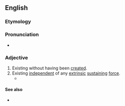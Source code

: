 ==English==

===Etymology===
{{prefix|en|self|existent}}

===Pronunciation===
* {{a|UK}} {{IPA|en|/ˌsɛlfɛɡzˈɪstənt/}}

===Adjective===
{{en-adj}}

# Existing without having been [[create]]d.
# Existing [[independent]] of any [[extrinsic]] [[sustain]]ing [[force]].
#* {{RQ:Landon Romance|page=89|volume=II|passage=Campbell exquisitely says, "'Tis distance lends enchantment to the view:" and let the heart be thankful from its inmost depths for that imaginative and '''self-existent''' faculty which first lends enchantment to the distance.}}

====See also====
* {{l|en|God}}